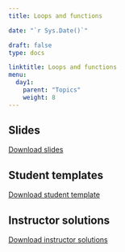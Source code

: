 ---
title: Loops and functions 

date: "`r Sys.Date()`"

draft: false
type: docs

linktitle: Loops and functions
menu:
  day1:
    parent: "Topics"
    weight: 8
---

<!-- ## Presentation video -->

<!-- ```{r, echo=F} -->
<!-- blogdown::shortcode("vimeo", "473054054") -->
<!-- ``` -->

## Slides

[Download slides](../../../Course_Modularization/Intro to R/Slides/06_loops_function_slides.pptx)

## Student templates

[Download student template](../../../Course_Modularization/Intro to R/Worksheets/Student Templates/06_loops_and_functions_template.Rmd)

## Instructor solutions

<!-- Solutions will be provided upon request. -->

[Download instructor solutions](../../../Course_Modularization/Intro to R/Worksheets/Solutions/06_loops_and_functions_solutions.Rmd)

